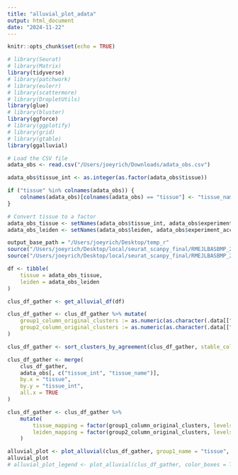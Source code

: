 ```yaml
---
title: "alluvial_plot_adata"
output: html_document
date: "2024-11-22"
---
```


```r
knitr::opts_chunk$set(echo = TRUE)
```

```r
# library(Seurat)
# library(Matrix)
library(tidyverse)
# library(patchwork)
# library(eulerr)
# library(scattermore)
# library(DropletUtils)
library(glue)
# library(bluster)
library(ggforce)
# library(ggplotify)
# library(grid)
# library(gtable)
library(ggalluvial)
```

```r
# Load the CSV file
adata_obs <- read.csv("/Users/joeyrich/Downloads/adata_obs.csv")

adata_obs$tissue_int <- as.integer(as.factor(adata_obs$tissue))

if ("tissue" %in% colnames(adata_obs)) {
    colnames(adata_obs)[colnames(adata_obs) == "tissue"] <- "tissue_name"
}

# Convert tissue to a factor
adata_obs_tissue <- setNames(adata_obs$tissue_int, adata_obs$experiment_accession)
adata_obs_leiden <- setNames(adata_obs$leiden, adata_obs$experiment_accession)
```

```r
output_base_path = "/Users/joeyrich/Desktop/temp_r"
source("/Users/joeyrich/Desktop/local/seurat_scanpy_final/RMEJLBASBMP_2024/analysis/scripts/data_analysis_helper.R")
source("/Users/joeyrich/Desktop/local/seurat_scanpy_final/RMEJLBASBMP_2024/analysis/scripts/plotting_and_stats.R")

df <- tibble(
    tissue = adata_obs_tissue,
    leiden = adata_obs_leiden
)

clus_df_gather <- get_alluvial_df(df)

clus_df_gather <- clus_df_gather %>% mutate(
    group1_column_original_clusters := as.numeric(as.character(.data[["tissue"]])),
    group2_column_original_clusters := as.numeric(as.character(.data[["leiden"]]))
)

clus_df_gather <- sort_clusters_by_agreement(clus_df_gather, stable_column = "tissue", reordered_column = "leiden")

clus_df_gather <- merge(
    clus_df_gather, 
    adata_obs[, c("tissue_int", "tissue_name")], 
    by.x = "tissue", 
    by.y = "tissue_int", 
    all.x = TRUE
)

clus_df_gather <- clus_df_gather %>%
    mutate(
        tissue_mapping = factor(group1_column_original_clusters, levels = unique(group1_column_original_clusters[order(tissue)])),
        leiden_mapping = factor(group2_column_original_clusters, levels = unique(group2_column_original_clusters[order(leiden)]))
    )

alluvial_plot <- plot_alluvial(clus_df_gather, group1_name = "tissue", group2_name = "leiden", group1_name_mapping = "tissue_name", group2_name_mapping = "leiden_mapping", color_boxes = TRUE, color_bands = TRUE, match_colors = TRUE, alluvial_alpha = 0.5, include_labels_in_boxes = TRUE, include_axis_titles = TRUE, show_group_2_box_labels_in_ascending = TRUE)
alluvial_plot
# alluvial_plot_legend <- plot_alluvial(clus_df_gather, color_boxes = TRUE, color_bands = TRUE, alluvial_alpha = 0.5, match_colors = TRUE, save = file_paths$alluvial_legend)
```